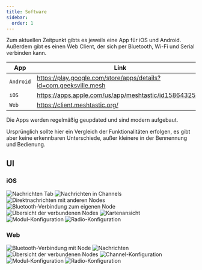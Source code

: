 ```yaml
---
title: Software
sidebar:
  order: 1
---
```




Zum aktuellen Zeitpunkt gibts es jeweils eine App für iOS und Android. Außerdem gibt es einen Web Client, der sich per Bluetooth, Wi-Fi und Serial verbinden kann.

| App       | Link                                                              | Quellcode                                                  |
| --------- | ----------------------------------------------------------------- | ---------------------------------------------------------- |
| `Android` | https://play.google.com/store/apps/details?id=com.geeksville.mesh | [GitHub](https://github.com/meshtastic/Meshtastic-Android) |
| `iOS`     | https://apps.apple.com/us/app/meshtastic/id1586432531             | [GitHub](https://github.com/meshtastic/Meshtastic-Apple)   |
| `Web`     | https://client.meshtastic.org/                                    | [GitHub](https://github.com/meshtastic/web)                |

Die Apps werden regelmäßig geupdated und sind modern aufgebaut.

Ursprünglich sollte hier ein Vergleich der Funktionalitäten erfolgen, es gibt aber keine erkennbaren Unterschiede, außer kleinere in der Bennennung und Bedienung.

## UI

### iOS

<div class="grid grid-cols-1 md:grid-cols-3 items-start gap-8">
  <Image src={iOSMessages} alt="Nachrichten Tab" />
  <Image src={iOSMessagesChannels} alt="Nachrichten in Channels" />
  <Image src={iOSMessagesContacts} alt="Direktnachrichten mit anderen Nodes" />
  <Image src={iOSBluetooth} alt="Bluetooth-Verbindung zum eigenen Node" />
  <Image src={iOSNodes} alt="Übersicht der verbundenen Nodes" />
  <Image src={iOSMeshMap} alt="Kartenansicht" />
  <Image src={iOSConfigModule} alt="Modul-Konfiguration" />
  <Image src={iOSConfigRadio} alt="Radio-Konfiguration" />
</div>

### Web

<div class="grid grid-cols-1 items-start gap-8">
  <Image src={WebConnectionBluetooth} alt="Bluetooth-Verbindung mit Node" />
  <Image src={WebMessages} alt="Nachrichten" />
  <Image src={WebNodes} alt="Übersicht der verbundenen Nodes" />
  <Image src={WebConfigChannels} alt="Channel-Konfiguration" />
  <Image src={WebConfigModule} alt="Modul-Konfiguration" />
  <Image src={WebConfigRadio} alt="Radio-Konfiguration" />
</div>
